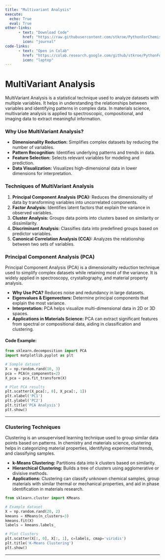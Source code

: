 ```yaml
---
title: "Multivariant Analysis"
execute: 
  echo: True
  eval: True
other-links: 
      - text: "Download Code"
        href: "https://raw.githubusercontent.com/stkroe/PythonForChemists/main/course/notebooks/MultiVariantAnalysis.ipynb"
        icon: "journal"
code-links:
      - text: "Open in Colab"
        href: "https://colab.research.google.com/github/stkroe/PythonForChemists/blob/main/course/notebooks/MultiVariantAnalysis.ipynb"
        icon: "laptop"
--- 
```


MultiVariant Analysis
=====================

MultiVariant Analysis is a statistical technique used to analyze datasets with multiple variables. It helps in understanding the relationships between variables and identifying patterns in complex data. In materials science, multivariate analysis is applied to spectroscopic, compositional, and imaging data to extract meaningful information.

### Why Use MultiVariant Analysis?

-   **Dimensionality Reduction:** Simplifies complex datasets by reducing the number of variables.
-   **Pattern Recognition:** Identifies underlying patterns and trends in data.
-   **Feature Selection:** Selects relevant variables for modeling and prediction.
-   **Data Visualization:** Visualizes high-dimensional data in lower dimensions for interpretation.

### Techniques of MultiVariant Analysis

1.  **Principal Component Analysis (PCA):** Reduces the dimensionality of data by transforming variables into uncorrelated components.
2.  **Factor Analysis:** Identifies latent factors that explain the variance in observed variables.
3.  **Cluster Analysis:** Groups data points into clusters based on similarity or dissimilarity.
4.  **Discriminant Analysis:** Classifies data into predefined groups based on predictor variables.
5.  **Canonical Correlation Analysis (CCA):** Analyzes the relationship between two sets of variables.


### Principal Component Analysis (PCA) {.unnumbered}

 
Principal Component Analysis (PCA) is a dimensionality reduction technique used to simplify complex datasets while retaining most of the variance. It is widely applied in spectroscopy, crystallography, and material property analysis.

- **Why Use PCA?** Reduces noise and redundancy in large datasets.
- **Eigenvalues & Eigenvectors:** Determine principal components that explain the most variance.
- **Interpretation:** PCA helps visualize multi-dimensional data in 2D or 3D spaces.
- **Applications in Materials Science:** PCA can extract significant features from spectral or compositional data, aiding in classification and clustering.

#### **Code Example:**

```python
from sklearn.decomposition import PCA
import matplotlib.pyplot as plt

# Sample dataset
X = np.random.rand(10, 3)
pca = PCA(n_components=2)
X_pca = pca.fit_transform(X)

# Plot PCA results
plt.scatter(X_pca[:, 0], X_pca[:, 1])
plt.xlabel('PC1')
plt.ylabel('PC2')
plt.title('PCA Analysis')
plt.show()
```

---

###  Clustering Techniques  {.unnumbered}



Clustering is an unsupervised learning technique used to group similar data points based on patterns. In chemistry and materials science, clustering helps in categorizing material properties, identifying experimental trends, and classifying samples.

- **k-Means Clustering:** Partitions data into k clusters based on similarity.
- **Hierarchical Clustering:** Builds a tree of clusters using agglomerative or divisive methods.
- **Applications:** Clustering can classify unknown chemical samples, group materials with similar thermal or mechanical properties, and aid in phase identification in materials research.



```python
from sklearn.cluster import KMeans

# Example dataset
X = np.random.rand(20, 2)
kmeans = KMeans(n_clusters=3)
kmeans.fit(X)
labels = kmeans.labels_

# Plot Clusters
plt.scatter(X[:, 0], X[:, 1], c=labels, cmap='viridis')
plt.title('K-Means Clustering')
plt.show()
```

---


